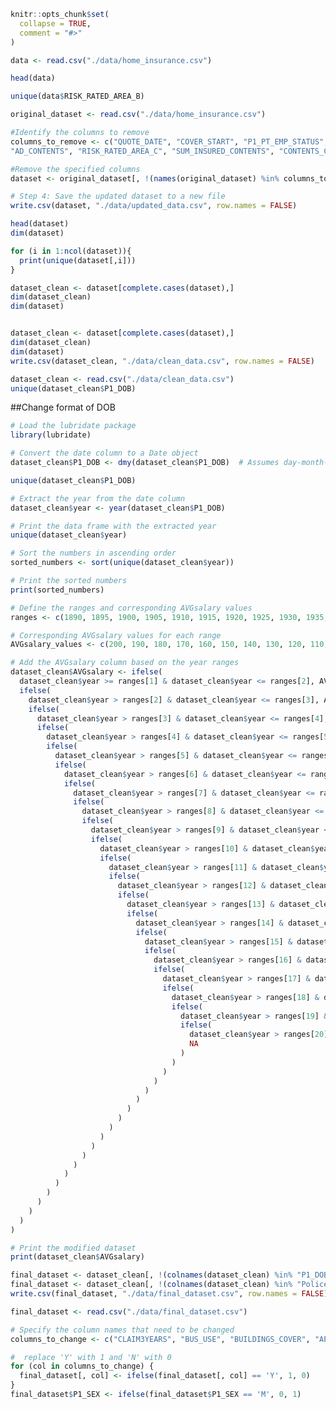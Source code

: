 ```r
knitr::opts_chunk$set(
  collapse = TRUE,
  comment = "#>"
)
```

```r
data <- read.csv("./data/home_insurance.csv")
```

```r
head(data)
```

```r
unique(data$RISK_RATED_AREA_B)
```

```r

original_dataset <- read.csv("./data/home_insurance.csv")

#Identify the columns to remove
columns_to_remove <- c("QUOTE_DATE", "COVER_START", "P1_PT_EMP_STATUS", "CLERICAL", "AD_BUILDINGS", "AD_CONTENTS", 
"AD_CONTENTS", "RISK_RATED_AREA_C", "SUM_INSURED_CONTENTS", "CONTENTS_COVER", "P1_POLICY_REFUSED", "LISTED", "OWNERSHIP_TYPE", "PAYING_GUESTS", "PROP_TYPE", "CAMPAIGN_DESC", "PAYMENT_METHOD", "PAYMENT_FREQUENCY", "LEGAL_ADDON_PRE_REN", "LEGAL_ADDON_POST_REN", "HOME_EM_ADDON_PRE_REN", "HOME_EM_ADDON_POST_REN", "KEYCARE_ADDON_PRE_REN", "KEYCARE_ADDON_POST_REN", "HP1_ADDON_PRE_REN", "HP1_ADDON_POST_REN", "HP2_ADDON_PRE_REN", "HP2_ADDON_POST_REN", "HP3_ADDON_PRE_REN", "HP3_ADDON_POST_REN", "MTA_FLAG", "MTA_FAP", "MTA_APRP", "MTA_DATE",   "PAYING_GUESTS")

#Remove the specified columns
dataset <- original_dataset[, !(names(original_dataset) %in% columns_to_remove)]

# Step 4: Save the updated dataset to a new file
write.csv(dataset, "./data/updated_data.csv", row.names = FALSE)

```


```r
head(dataset)
dim(dataset)
```

```r
for (i in 1:ncol(dataset)){
  print(unique(dataset[,i]))
}
```

```r
dataset_clean <- dataset[complete.cases(dataset),]
dim(dataset_clean)
dim(dataset)
```

```r

```

```r
dataset_clean <- dataset[complete.cases(dataset),]
dim(dataset_clean)
dim(dataset)
write.csv(dataset_clean, "./data/clean_data.csv", row.names = FALSE)
```

```r
dataset_clean <- read.csv("./data/clean_data.csv")
unique(dataset_clean$P1_DOB)

```

##Change format of DOB

```r
# Load the lubridate package
library(lubridate)

# Convert the date column to a Date object
dataset_clean$P1_DOB <- dmy(dataset_clean$P1_DOB)  # Assumes day-month-year format

unique(dataset_clean$P1_DOB)

```


```r
# Extract the year from the date column
dataset_clean$year <- year(dataset_clean$P1_DOB)

# Print the data frame with the extracted year
unique(dataset_clean$year)
```



```r
# Sort the numbers in ascending order
sorted_numbers <- sort(unique(dataset_clean$year))

# Print the sorted numbers
print(sorted_numbers)

```


```r
# Define the ranges and corresponding AVGsalary values
ranges <- c(1890, 1895, 1900, 1905, 1910, 1915, 1920, 1925, 1930, 1935, 1940, 1945, 1950, 1955, 1960, 1965, 1970, 1975, 1980, 1985, 1990)

# Corresponding AVGsalary values for each range
AVGsalary_values <- c(200, 190, 180, 170, 160, 150, 140, 130, 120, 110, 100, 90, 80, 70, 60, 50, 40, 30, 20, 10)

```

```r
# Add the AVGsalary column based on the year ranges
dataset_clean$AVGsalary <- ifelse(
  dataset_clean$year >= ranges[1] & dataset_clean$year <= ranges[2], AVGsalary_values[1],
  ifelse(
    dataset_clean$year > ranges[2] & dataset_clean$year <= ranges[3], AVGsalary_values[2],
    ifelse(
      dataset_clean$year > ranges[3] & dataset_clean$year <= ranges[4], AVGsalary_values[3],
      ifelse(
        dataset_clean$year > ranges[4] & dataset_clean$year <= ranges[5], AVGsalary_values[4],
        ifelse(
          dataset_clean$year > ranges[5] & dataset_clean$year <= ranges[6], AVGsalary_values[5],
          ifelse(
            dataset_clean$year > ranges[6] & dataset_clean$year <= ranges[7], AVGsalary_values[6],
            ifelse(
              dataset_clean$year > ranges[7] & dataset_clean$year <= ranges[8], AVGsalary_values[7],
              ifelse(
                dataset_clean$year > ranges[8] & dataset_clean$year <= ranges[9], AVGsalary_values[8],
                ifelse(
                  dataset_clean$year > ranges[9] & dataset_clean$year <= ranges[10], AVGsalary_values[9],
                  ifelse(
                    dataset_clean$year > ranges[10] & dataset_clean$year <= ranges[11], AVGsalary_values[10],
                    ifelse(
                      dataset_clean$year > ranges[11] & dataset_clean$year <= ranges[12], AVGsalary_values[11],
                      ifelse(
                        dataset_clean$year > ranges[12] & dataset_clean$year <= ranges[13], AVGsalary_values[12],
                        ifelse(
                          dataset_clean$year > ranges[13] & dataset_clean$year <= ranges[14], AVGsalary_values[13],
                          ifelse(
                            dataset_clean$year > ranges[14] & dataset_clean$year <= ranges[15], AVGsalary_values[14],
                            ifelse(
                              dataset_clean$year > ranges[15] & dataset_clean$year <= ranges[16], AVGsalary_values[15],
                              ifelse(
                                dataset_clean$year > ranges[16] & dataset_clean$year <= ranges[17], AVGsalary_values[16],
                                ifelse(
                                  dataset_clean$year > ranges[17] & dataset_clean$year <= ranges[18], AVGsalary_values[17],
                                  ifelse(
                                    dataset_clean$year > ranges[18] & dataset_clean$year <= ranges[19], AVGsalary_values[18],
                                    ifelse(
                                      dataset_clean$year > ranges[19] & dataset_clean$year <= ranges[20], AVGsalary_values[19],
                                      ifelse(
                                        dataset_clean$year > ranges[20] & dataset_clean$year <= ranges[21], AVGsalary_values[20],
                                        NA
                                      )
                                    )
                                  )
                                )
                              )
                            )
                          )
                        )
                      )
                    )
                  )
                )
              )
            )
          )
        )
      )
    )
  )
)

# Print the modified dataset
print(dataset_clean$AVGsalary)

```

```r
final_dataset <- dataset_clean[, !(colnames(dataset_clean) %in% "P1_DOB")]
final_dataset <- dataset_clean[, !(colnames(dataset_clean) %in% "Police")]
write.csv(final_dataset, "./data/final_dataset.csv", row.names = FALSE)
```

```r
final_dataset <- read.csv("./data/final_dataset.csv")
```

```r
# Specify the column names that need to be changed
columns_to_change <- c("CLAIM3YEARS", "BUS_USE", "BUILDINGS_COVER", "APPR_LOCKS", "APPR_ALARM", "FLOODING", "NEIGH_WATCH", "SAFE_INSTALLED", "SEC_DISC_REQ", "SUBSIDENCE", "GARDEN_ADDON_PRE_REN", "GARDEN_ADDON_POST_REN")  

#  replace 'Y' with 1 and 'N' with 0
for (col in columns_to_change) {
  final_dataset[, col] <- ifelse(final_dataset[, col] == 'Y', 1, 0)
}
final_dataset$P1_SEX <- ifelse(final_dataset$P1_SEX == 'M', 0, 1)
```

```r
 
```

```r
 
```

```r
 
```
